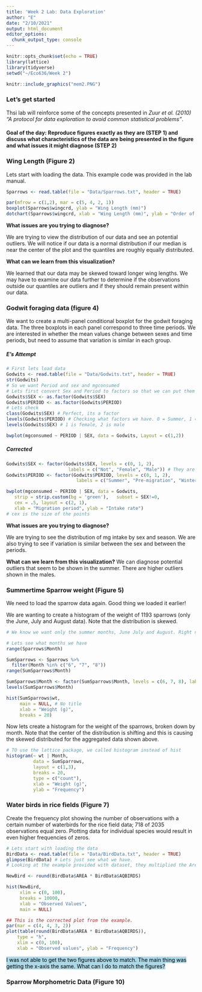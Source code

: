 ```yaml
---
title: 'Week 2 Lab: Data Exploration'
author: "E"
date: "2/10/2021"
output: html_document
editor_options: 
  chunk_output_type: console
---
```


```r
knitr::opts_chunk$set(echo = TRUE)
library(lattice)
library(tidyverse)
setwd("~/Eco636/Week 2")
```

```r
knitr::include_graphics("mem2.PNG")
```

### Let's get started
Thsi lab will reinforce some of the concepts presented in *Zuur et al. (2010) "A protocol for data exploration to avoid common statistical problems"*. 

#### Goal of the day: Reproduce figures exactly as they are (STEP 1) and discuss what characteristics of the data are being presented in the figure and what issues it might diagnose (STEP 2)

### Wing Length (Figure 2)
Lets start with loading the data. This example code was provided in the lab manual. 
```r
Sparrows <- read.table(file = "Data/Sparrows.txt", header = TRUE)

par(mfrow = c(1,2), mar = c(5, 4, 2, 1))
boxplot(Sparrows$wingcrd, ylab = "Wing Length (mm)")
dotchart(Sparrows$wingcrd, xlab = "Wing Length (mm)", ylab = "Order of the data")
```

**What issues are you trying to diagnose?**

We are trying to view the distribution of our data and see an potential outliers. We will notice if our data is a normal distribution if our median is near the center of the plot and the quantiles are roughly equally distributed. 

**What can we learn from this visualization?**

We learned that our data may be skewed toward longer wing lengths. We may have to examine our data further to determine if the observations outside our quantiles are outliers and if they should remain present within our data. 

### Godwit foraging data (figure 4)
We want to create a multi-panel conditional boxplot for the godwit foraging data. The three boxplots in each panel correspond to three time periods. We are interested in whether the mean values change between sexes and time periods, but need to assume that variation is similar in each group. 

##### E's Attempt

```r
# First lets load data 
Godwits <- read.table(file = "Data/Godwits.txt", header = TRUE)
str(Godwits)
# So we want Period and sex and mgconsumed
# Lets first convert Sex and Period to factors so that we can put them into a boxplot. 
Godwits$SEX <- as.factor(Godwits$SEX)
Godwits$PERIOD <- as.factor(Godwits$PERIOD)
# Lets check
class(Godwits$SEX) # Perfect, its a factor
levels(Godwits$PERIOD) # Checking what factors we have. 0 = Summer, 1 = Pre-migration and 2 = Winter
levels(Godwits$SEX) # 1 is female, 2 is male

bwplot(mgconsumed ~ PERIOD | SEX, data = Godwits, Layout = c(1,2))
```

##### Corrected 

```r
Godwits$SEX <- factor(Godwits$SEX, levels = c(0, 1, 2),
                       labels = c("Not", "Female", "Male")) # They are replacing the numbers with labels. 
Godwits$PERIOD <- factor(Godwits$PERIOD, levels = c(0, 1, 2),
                          labels = c("Summer", "Pre-migration", "Winter")) # Replacing numbers with labels

bwplot(mgconsumed ~ PERIOD | SEX, data = Godwits,
   strip = strip.custom(bg = 'green'),   subset = SEX!=0,
   cex = .5, layout = c(2, 1),
   xlab = "Migration period", ylab = "Intake rate")
# cex is the size of the points
```

**What issues are you trying to diagnose?** 

We are trying to see the distribution of mg intake by sex and season. We are also trying to see if variation is similar between the sex and between the periods. 

**What can we learn from this visualization?**  We can diagnose potential outliers that seem to be shown in the summer. There are higher outliers shown in the males. 

### Summertime Sparrow weight (Figure 5)
We need to load the sparrow data again. Good thing we loaded it earlier! 

We are wanting to create a histogram of the weight of 1193 sparrows (only the June, July and August data). Note that the distribution is skewed. 

```r
# We know we want only the summer months, June July and August. Right now they are characterized as integers. Lets transform them into factors. 

# Lets see what months we have
range(Sparrows$Month)

SumSparrows <- Sparrows %>% 
  filter(Month %in% c("6", "7", "8"))
range(SumSparrows$Month)

SumSparrows$Month <- factor(SumSparrows$Month, levels = c(6, 7, 8), labels = c("Jun", "Jul", "Aug"))
levels(SumSparrows$Month)

hist(SumSparrows$wt, 
     main = NULL, # No title
     xlab = "Weight (g)",
     breaks = 20)
```

Now lets create a histogram for the weight of the sparrows, broken down by month. Note that the center of the distribution is shifting and this is causing the skewed distributed for the aggregated data shown above. 

```r
# TO use the lattice package, we called histogram instead of hist
histogram(~ wt | Month,
          data = SumSparrows, 
          layout = c(1,3),
          breaks = 20,
          type = c("count"),
          xlab = "Weight (g)",
          ylab = "Frequency")
```

### Water birds in rice fields (Figure 7) 

Create the frequency plot showing the number of observations with a certain number of waterbirds for the rice field data; 718 of 2035 observations equal zero. Plotting data for individual species would result in even higher frequencies of zeros. 

```r
# Lets start with loading the data
BirdData <- read.table(file = "Data/BirdData.txt", header = TRUE)
glimpse(BirdData) # Lets just see what we have. 
# Looking at the example provided with dataset, they multiplied the Area by the AQ Birds. Not sure why but we will do this. 

NewBird <- round(BirdData$AREA * BirdData$AQBIRDS)

hist(NewBird,
     xlim = c(0, 100),
     breaks = 10000,
     xlab = "Observed Values",
     main = NULL)

## This is the corrected plot from the example. 
par(mar = c(4, 4, 3, 2))
plot(table(round(BirdData$AREA * BirdData$AQBIRDS)),
    type = "h",
    xlim = c(0, 100),
    xlab = "Observed values", ylab = "Frequency")
```

<mark style="background-color: lightblue">I was not able to get the two figures above to match. The main thing was getting the x-axis the same. What can I do to match the figures?</mark>

### Sparrow Morphometric Data (Figure 10)

